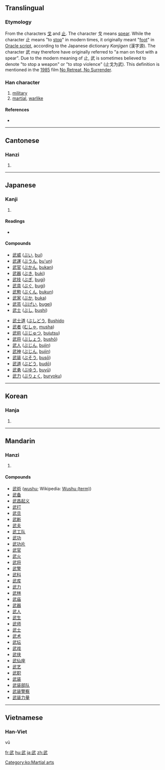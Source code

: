 ==Translingual==

===Etymology===
From the characters [[戈]] and [[止]]. The character 戈 means [[spear]]. While the character 止 means "to [[stop]]" in modern times, it originally meant "[[foot]]" in [[w:Oracle script|Oracle script]], according to the Japanese dictionary ''Kanjigen'' (漢字源). The character 武 may therefore have originally referred to "a man on foot with a spear".  Due to the modern meaning of 止, 武 is sometimes believed to denote "to stop a weapon" or "to stop violence" (止戈为武). This definition is mentioned in the [[w:1985|1985]] film [[w:No Retreat, No Surrender|No Retreat, No Surrender]].

===Han character===
{{Han char|rn=77|rad=止|as=04|sn=8|four=1314<sub>0</sub>|canj=一心卜中一 (MPYLM)}}

# [[military]]
# [[martial]], [[warlike]]

====References====
* {{Han ref|kx=0575.090|dkj=16273|dj=0965.080|hdz=21439.050|uh=6B66|ud=27494|bh=AA5A|bd=43610}}

----

==Cantonese==

===Hanzi===
{{yue-hanzi|jyut=|y=mou5}}

# {{defn|Cantonese}}

----

==Japanese==

===Kanji===
{{ja-kanji|grade=5|rs=止04}}

# {{defn|Japanese}}

====Readings====
* {{ja-readings|kanon=[[ぶ]] (bu)|goon=[[む]] (mu)|kun=[[たけし]] (takeshi)}}

====Compounds====
{{top2}}
* [[武威]] ([[ぶい]], [[bui]])
* [[武運]] ([[ぶうん]], [[bu'un]])
* [[武官]] ([[ぶかん]], [[bukan]])
* [[武器]] ([[ぶき]], [[buki]])
* [[武技]] ([[ぶぎ]], [[bugi]])
* [[武具]] ([[ぶぐ]], [[bugi]])
* [[武勲]] ([[ぶくん]], [[bukun]])
* [[武家]] ([[ぶか]], [[buka]])
* [[武芸]] ([[ぶげい]], [[bugei]])
* [[武士]] ([[ぶし]], [[bushi]])
{{mid2}}
* [[武士道]] ([[ぶしどう]], [[Bushido]]
* [[武者]] ([[むしゃ]], [[musha]])
* [[武術]] ([[ぶじゅつ]], [[bujutsu]])
* [[武将]] ([[ぶしょう]], [[bushō]])
* [[武人]] ([[ぶじん]], [[bujin]])
* [[武神]] ([[ぶじん]], [[bujin]])
* [[武装]] ([[ぶそう]], [[busō]])
* [[武道]] ([[ぶどう]], [[budō]])
* [[武勇]] ([[ぶゆう]], [[buyū]])
* [[武力]] ([[ぶりょく]], [[buryoku]])
{{bottom}}

----

==Korean==

===Hanja===
{{ko-hanja|hangeul=무|eumhun=|rv=mu|mr=mu|y=mu}}

# {{defn|Korean}}

[[Category:ko:Martial arts]]

----

==Mandarin==

===Hanzi===
{{cmn-hanzi|pin=[[wǔ]] ([[wu3]])|wg=wu<sup>3</sup>}}

# {{defn|Mandarin}}

====Compounds====
* [[武術]] ([[wushu]]; Wikipedia: [[w:Wushu (term)|Wushu (term)]])
* [[武备]]
* [[武昌起义]]
* [[武打]]
* [[武旦]]
* [[武断]]
* [[武夫]]
* [[武工队]]
* [[武功]]
* [[武功片]]
* [[武官]]
* [[武火]]
* [[武将]]
* [[武警]]
* [[武科]]
* [[武库]]
* [[武力]]
* [[武林]]
* [[武庙]]
* [[武器]]
* [[武人]]
* [[武生]]
* [[武师]]
* [[武士]]
* [[武术]]
* [[武坛]]
* [[武戏]]
* [[武侠]]
* [[武仙座]]
* [[武艺]]
* [[武职]]
* [[武装]]
* [[武装部队]]
* [[武装警察]]
* [[武装力量]]

----

==Vietnamese==

===Han-Viet===
{{rfc-header|Han-Viet}}
vũ

[[fr:武]]
[[hu:武]]
[[ja:武]]
[[zh:武]]